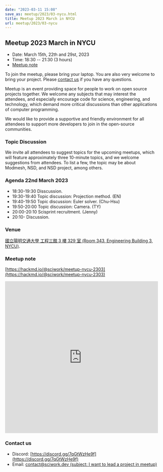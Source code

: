 ```yaml
---
date: "2023-03-11 15:08"
save_as: meetup/2023/03-nycu.html
title: Meetup 2023 March in NYCU
url: meetup/2023/03-nycu
---
```


## Meetup 2023 March in NYCU

- Date: March 15th, 22th and 29st, 2023
- Time: 18:30 \-- 21:30 (3 hours)
- [Meetup note](#meetup-note)

To join the meetup, please bring your laptop. You are also very welcome
to bring your project. Please [contact us](#contact-us) if you have any
questions.

Meetup is an event providing space for people to work on open source
projects together. We welcome any subjects that may interest the
attendees, and especially encourage code for science, engineering, and
technology, which demand more critical discussions than other
applications of computer programming.

We would like to provide a supportive and friendly environment for all
attendees to support more developers to join in the open-source
communities.

### Topic Discussion

We invite all attendees to suggest topics for the upcoming meetups,
which will feature approximately three 10-minute topics, and we welcome
suggestions from attendees. To list a few, the topic may be about
Modmesh, NSD, and NSD project, among others.

### Agenda 22nd March 2023

- 18:30-19:30 Disscussion.
- 19:30-19:40 Topic discussion: Projection method. (EN)
- 19:40-19:50 Topic discussion: Euler solver. (Chu-Hsu)
- 19:50-20:00 Topic discussion: Camera. (TY)
- 20:00-20:10 Scisprint recruitment. (Jenny)
- 20:10- Discussion.

### Venue

[國立陽明交通大學 工程三館 3 樓 329 室 (Room 343, Engineering Building
3, NYCU)](https://goo.gl/maps/TgDYwohB3CBmQgww9).

<div
  style={{
    overflow: "hidden",
    paddingBottom: "56.25%",
    position: "relative",
    height: 0,
  }}
>
  <Map src="https://www.google.com/maps/embed?pb=!1m18!1m12!1m3!1d905.5596639949631!2d120.99673777209487!3d24.787280157478236!2m3!1f0!2f0!3f0!3m2!1i1024!2i768!4f13.1!3m3!1m2!1s0x3468360f96adabd7%3A0xedfd1ba0fa6c6bf7!2z5ZyL56uL6Zm95piO5Lqk6YCa5aSn5a24IOW3peeoi-S4iemkqA!5e0!3m2!1szh-TW!2stw!4v1678519228058!5m2!1szh-TW!2stw" />
</div>

### Meetup note

[https://hackmd.io/@sciwork/meetup-nycu-2303](https://hackmd.io/@sciwork/meetup-nycu-2303)

<iframe
  width="100%"
  height="500"
  src="https://hackmd.io/@sciwork/meetup-nycu-2303"
  frameBorder="0"
></iframe>

### Contact us

- Discord: [https://discord.gg/7qGtWzHe9f](https://discord.gg/7qGtWzHe9f)
- Email: [contact@sciwork.dev (subject: I want to lead a project in
  meetup)](mailto:contact@sciwork.dev?subject=[sciwork]%20I%20want%20to%20lead%20a%20project%20in%20scisprint)
